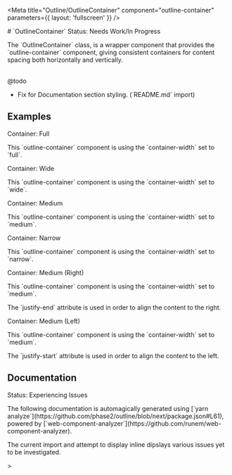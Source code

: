 




<Meta
  title="Outline/OutlineContainer"
  component="outline-container"
  parameters={{
    layout: 'fullscreen'
  }}
/>
<div class="bg-outline-gray-200 py-1 md:py-6 xl:py-12 mb-6">
<outline-container container-width="medium" top-margin="spacing-12" bottom-margin="spacing-12">
  # `OutlineContainer`

  <outline-alert statusType="warning" size="large" className="mb-6">
    <span slot="header">Status: Needs Work/In Progress</span>
    <p>The `OutlineContainer` class, is a wrapper component that provides the `outline-container` component, giving consistent containers for content spacing both horizontally and vertically.</p>
  </outline-alert>
  <br />
  <outline-alert statusType="error" size="large" className="mb-6">
    <span slot="header">@todo</span>
    <ul> 
      <li>Fix for Documentation section styling. (`README.md` import)</li>
    </ul>
  </outline-alert>
</outline-container>
</div>

## Examples

<outline-container container-width="full" top-margin="spacing-12" bottom-margin="spacing-12">
  <outline-alert statusType="info" size="large">
    <span slot="header">Container: Full</span>
    <p>This `outline-container` component is using the `container-width` set to `full`.</p>
  </outline-alert>
  <outline-image image-href={code7} image-label="image of code on a screen" image-ratio="42/9"></outline-image>
</outline-container>

<outline-container container-width="wide" top-margin="spacing-12" bottom-margin="spacing-12">
  <outline-alert statusType="info" size="large">
    <span slot="header">Container: Wide</span>
    <p>This `outline-container` component is using the `container-width` set to `wide`.</p>
  </outline-alert>
  <outline-image image-href={code5} image-label="image of code on a screen" image-ratio="42/9"></outline-image>
</outline-container>

<outline-container container-width="medium" top-margin="spacing-12" bottom-margin="spacing-12">
  <outline-alert statusType="info" size="large">
    <span slot="header">Container: Medium</span>
    <p>This `outline-container` component is using the `container-width` set to `medium`.</p>
  </outline-alert>
  <outline-image image-href={code3} image-label="image of code on a screen" image-ratio="42/9"></outline-image>
</outline-container>

<outline-container container-width="narrow" top-margin="spacing-12" bottom-margin="spacing-12" component-spacing="spacing-6">
  <outline-alert statusType="info" size="large">
    <span slot="header">Container: Narrow</span>
    <p>This `outline-container` component is using the `container-width` set to `narrow`.</p>
  </outline-alert>
  <outline-image image-href={code1} image-label="image of code on a screen" image-ratio="42/9"></outline-image>
</outline-container>

<outline-container container-width="medium" top-margin="spacing-12" bottom-margin="spacing-12" component-spacing="spacing-6" justify-end>
  <outline-alert statusType="info" size="large">
    <span slot="header">Container: Medium (Right)</span>
    <p>This `outline-container` component is using the `container-width` set to `medium`.</p>
    <p>The `justify-end` attribute is used in order to align the content to the right.</p>
  </outline-alert>
  <outline-image image-href={code2} image-label="image of code on a screen" image-ratio="42/9"></outline-image>
</outline-container>

<outline-container container-width="medium" top-margin="spacing-12" bottom-margin="spacing-12" component-spacing="spacing-6" justify-start>
  <outline-alert statusType="info" size="large">
    <span slot="header">Container: Medium (Left)</span>
    <p>This `outline-container` component is using the `container-width` set to `medium`.</p>
    <p>The `justify-start` attribute is used in order to align the content to the left.</p>
  </outline-alert>
  <outline-image image-href={code6} image-label="image of code on a screen" image-ratio="42/9"></outline-image>
</outline-container>

## Documentation

<outline-alert statusType="error" size="large" className="mb-6">
  <span slot="header">Status: Experiencing Issues</span>
  <p>The following documentation is automagically generated using [`yarn analyze`](https://github.com/phase2/outline/blob/next/package.json#L61), powered by [`web-component-analyzer`](https://github.com/runem/web-component-analyzer).</p>
  <p>The current import and attempt to display inline dipslays various issues yet to be investigated.</p>
</outline-alert>
> 

<OutlineContainerReadme />
